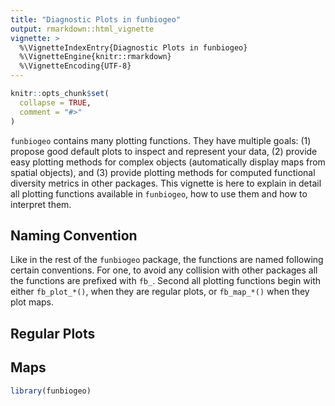 ```yaml
---
title: "Diagnostic Plots in funbiogeo"
output: rmarkdown::html_vignette
vignette: >
  %\VignetteIndexEntry{Diagnostic Plots in funbiogeo}
  %\VignetteEngine{knitr::rmarkdown}
  %\VignetteEncoding{UTF-8}
---
```


```r
knitr::opts_chunk$set(
  collapse = TRUE,
  comment = "#>"
)
```

`funbiogeo` contains many plotting functions. They have multiple goals: (1)
propose good default plots to inspect and represent your data, (2) provide easy
plotting methods for complex objects (automatically display maps from spatial
objects), and (3) provide plotting methods for computed functional diversity
metrics in other packages. This vignette is here to explain in detail all
plotting functions available in `funbiogeo`, how to use them and how to
interpret them.

## Naming Convention

Like in the rest of the `funbiogeo` package, the functions are named following
certain conventions. For one, to avoid any collision with other packages all the
functions are prefixed with `fb_`. Second all plotting functions begin with
either `fb_plot_*()`, when they are regular plots, or `fb_map_*()` when they
plot maps.

## Regular Plots

## Maps



```r
library(funbiogeo)
```
